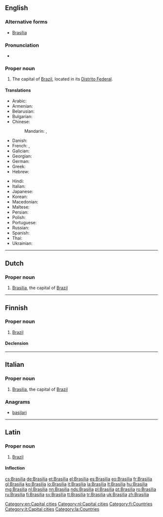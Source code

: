 {{also|Brasília|Brasilía}}
==English==
{{wikipedia|lang=en}}

===Alternative forms===
* [[Brasília]]

===Pronunciation===
* {{IPA|/bɹɑˈsiːliə/|/bɹɑˈziːliə/|lang=en}}

===Proper noun===
{{en-proper noun}}

# The capital of [[Brazil]], located in its [[Distrito Federal]].

====Translations====
{{trans-top|The capital of Brazil}}
* Arabic: {{t|ar|برازيليا|f|tr=braziiliya}}
* Armenian: {{t|hy|Բրազիլիա}}
* Belarusian: {{t|be|Бразі́лія|f}}
* Bulgarian: {{t|bg|Брази́лия|f}}
* Chinese:
*: Mandarin: {{t|cmn|巴西利亞|sc=Hani}}, {{t+|cmn|巴西利亚|tr=Bāxīlìyà|sc=Hani}}
* Danish: {{t|da|Brasilia}}
* French: {{t+|fr|Brasília}}, {{t+|fr|Brasilia}}
* Galician: {{t+|gl|Brasilia}}
* Georgian: {{t|ka|ბრაზილია|sc=Geor}}
* German: {{t+|de|Brasília|n}}
* Greek: {{t|el|Μπραζίλια|f}}
* Hebrew: {{t|he|ברזיליה|tr=brazylia}}
{{trans-mid}}
* Hindi: {{t|hi|ब्रासीलिया|tr=brāsīliyā}}
* Italian: {{t+|it|Brasilia|f}}
* Japanese: {{t+|ja|ブラジリア|tr=Burajiria}}
* Korean: {{t|ko|브라질리아|tr=Beurajillia|sc=Hang}}
* Macedonian: {{t|mk|Бразилија|f}}
* Maltese: {{t|mt|Brażilja}}
* Persian: {{t|fa|برازیلیا}}
* Polish: {{t+|pl|Brazylia|f}}
* Portuguese: {{t+|pt|Brasília|f}}
* Russian: {{t+|ru|Брази́лиа|f}}
* Spanish: {{t+|es|Brasilia|f}}
* Thai: {{t|th|บราซิเลีย|tr=braasília}}
* Ukrainian: {{t|uk|Брази́ліа|f}}
{{trans-bottom}}

[[Category:en:Capital cities]]

----

==Dutch==
{{wikipedia|lang=nl}}

===Proper noun===
{{nl-proper noun}}

# [[#English|Brasilia]], the capital of [[Brazil]]

[[Category:nl:Capital cities]]

----

==Finnish==
{{wikipedia|lang=fi}}

===Proper noun===
{{fi-proper noun}}

# [[Brazil]]

====Declension====
{{fi-decl-kulkija|n=sg|Brasili|a}}

[[Category:fi:Countries]]

----

==Italian==
{{wikipedia|lang=it}}

===Proper noun===
{{it-proper noun|g=f}}

# [[#English|Brasilia]], the capital of [[Brazil]]

===Anagrams===
* [[basilari#Italian|basilari]]

[[Category:it:Capital cities]]

----

==Latin==

===Proper noun===
{{la-proper noun|Brasilia|Brasiliae|Brasiliae|f|first}}

# [[Brazil]]

====Inflection====
{{la-decl-1st-loc|num=sg|Brasili}}

[[Category:la:Countries]]

[[cs:Brasilia]]
[[de:Brasilia]]
[[et:Brasilia]]
[[el:Brasilia]]
[[es:Brasilia]]
[[eo:Brasilia]]
[[fr:Brasilia]]
[[gl:Brasilia]]
[[ko:Brasilia]]
[[io:Brasilia]]
[[it:Brasilia]]
[[la:Brasilia]]
[[lt:Brasilia]]
[[hu:Brasilia]]
[[mg:Brasilia]]
[[nl:Brasilia]]
[[nn:Brasilia]]
[[nds:Brasilia]]
[[pl:Brasilia]]
[[pt:Brasilia]]
[[ro:Brasilia]]
[[ru:Brasilia]]
[[fi:Brasilia]]
[[sv:Brasilia]]
[[tt:Brasilia]]
[[tr:Brasilia]]
[[uk:Brasilia]]
[[zh:Brasilia]]